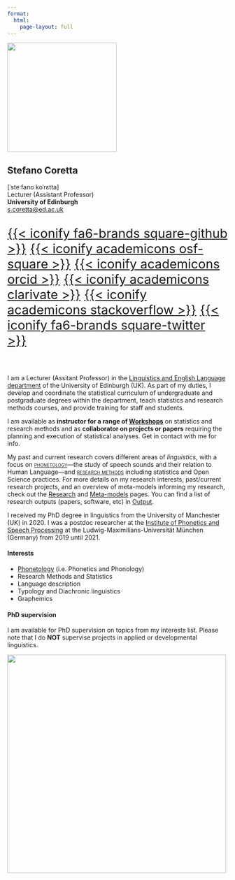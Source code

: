 ```yaml
---
format: 
  html:
    page-layout: full
---
```


::: grid
::: {.g-col-12 .g-col-md-4}
![](img/avatar.png){.rounded-circle fig-align="center" width="250"}
:::

::: {.g-col-12 .g-col-md-8}
# Stefano Coretta

| \[ˈsteˑfano koˈrɛtta\]
| Lecturer (Assistant Professor)
| **University of Edinburgh**
| [s.coretta\@ed.ac.uk](mailto:s.coretta@ed.ac.uk){.email}

::: {style="font-size: 1.8rem"}
[{{< iconify fa6-brands square-github >}}](https://github.com/stefanocoretta) [{{< iconify academicons osf-square >}}](https://osf.io/e84dv/) [{{< iconify academicons orcid >}}](https://orcid.org/0000-0001-9627-5532) [{{< iconify academicons clarivate >}}](https://www.webofscience.com/wos/author/record/AFQ-0204-2022) [{{< iconify academicons stackoverflow >}}](https://stackoverflow.com/users/2804314/stefano?tab=profile) [{{< iconify fa6-brands square-twitter >}}](https://twitter.com/StefanoCoretta)
:::
:::
:::

<br>

I am a Lecturer (Assitant Professor) in the [Linguistics and English Language department](https://www.ed.ac.uk/ppls/linguistics-and-english-language) of the University of Edinburgh (UK). As part of my duties, I develop and coordinate the statistical curriculum of undergraduate and postgraduate degrees within the department, teach statistics and research methods courses, and provide training for staff and students.

I am available as **instructor for a range of [Workshops](teaching.qmd#workshops)** on statistics and research methods and as **collaborator on projects or papers** requiring the planning and execution of statistical analyses. Get in contact with me for info.

My past and current research covers different areas of *linguistics*, with a focus on [[phonetology]{.smallcaps}](meta.qmd#phonetology)---the study of speech sounds and their relation to Human Language---and [[research methods]{.smallcaps}](meta.qmd#research-methods) including statistics and Open Science practices. For more details on my research interests, past/current research projects, and an overview of meta-models informing my research, check out the [Research](research.qmd) and [Meta-models](meta.qmd) pages. You can find a list of research outputs (papers, software, etc) in [Output](output/index.qmd).

I received my PhD degree in linguistics from the University of Manchester (UK) in 2020. I was a postdoc researcher at the [Institute of Phonetics and Speech Processing](https://www.phonetik.uni-muenchen.de/) at the Ludwig-Maximilians-Universität München (Germany) from 2019 until 2021.

::: grid
::: g-col-6
#### Interests

-   [Phonetology](meta.qmd#phonetology) (i.e. Phonetics and Phonology)
-   Research Methods and Statistics
-   Language description
-   Typology and Diachronic linguistics
-   Graphemics
:::

::: g-col-6
#### PhD supervision

I am available for PhD supervision on topics from my interests list. Please note that I do **NOT** supervise projects in applied or developmental linguistics.
:::
:::

![](img/timeline.png){fig-align="center" width="500"}
